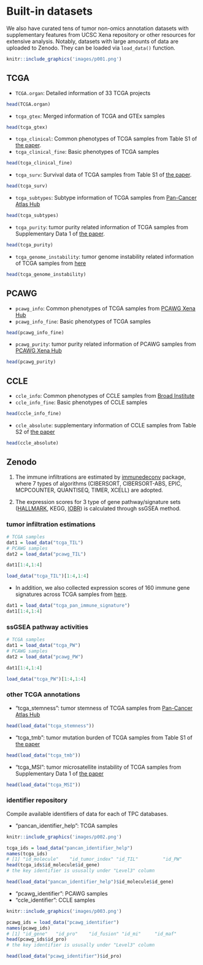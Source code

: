 # Built-in datasets {#build-in}



We also have curated tens of tumor non-omics annotation datasets with supplementary features from UCSC Xena repository or other  resources for extensive analysis. Notably, datasets with large amounts of data are uploaded to Zenodo. They can be loaded via `load_data()` function.
 

```r
knitr::include_graphics('images/p001.png')
```


## TCGA

- `TCGA.organ`: Detailed information of  33 TCGA projects
```r
head(TCGA.organ)
```

- `tcga_gtex`: Merged information of TCGA and GTEx samples
```r
head(tcga_gtex)
```

- `tcga_clinical`: Common phenotypes of TCGA samples from Table S1 of [the paper](https://www.cell.com/cell/fulltext/S0092-8674(18)30229-0?_returnURL=https%3A%2F%2Flinkinghub.elsevier.com%2Fretrieve%2Fpii%2FS0092867418302290%3Fshowall%3Dtrue#supplementaryMaterial).
- `tcga_clinical_fine`: Basic phenotypes of TCGA samples
```r
head(tcga_clinical_fine)
```

- `tcga_surv`: Survival data of TCGA samples  from Table S1 of [the paper](https://www.cell.com/cell/fulltext/S0092-8674(18)30229-0?_returnURL=https%3A%2F%2Flinkinghub.elsevier.com%2Fretrieve%2Fpii%2FS0092867418302290%3Fshowall%3Dtrue#supplementaryMaterial).
```r
head(tcga_surv)
```

- `tcga_subtypes`: Subtype information of TCGA samples from [Pan-Cancer Atlas Hub](https://xenabrowser.net/datapages/?host=https%3A%2F%2Fpancanatlas.xenahubs.net&removeHub=https%3A%2F%2Fxena.treehouse.gi.ucsc.edu%3A443)
```r
head(tcga_subtypes)
```

- `tcga_purity`: tumor purity related  information of TCGA samples from Supplementary Data 1 of [the paper](https://doi.org/10.1038/ncomms9971).
```r
head(tcga_purity)
```

- `tcga_genome_instability`: tumor genome instability related information of TCGA samples from [here](https://gdc.cancer.gov/about-data/publications/PanCanStemness-2018)
```r
head(tcga_genome_instability)
```


## PCAWG

- `pcawg_info`: Common phenotypes of TCGA samples from [PCAWG Xena Hub](https://xenabrowser.net/datapages/?cohort=PCAWG%20(specimen%20centric)&removeHub=https%3A%2F%2Fxena.treehouse.gi.ucsc.edu%3A443)
- `pcawg_info_fine`: Basic phenotypes of TCGA samples
```r
head(pcawg_info_fine)
```
-  `pcawg_purity`:  tumor purity related  information of PCAWG samples from [PCAWG Xena Hub](https://xenabrowser.net/datapages/?cohort=PCAWG%20(specimen%20centric)&removeHub=https%3A%2F%2Fxena.treehouse.gi.ucsc.edu%3A443)

```R
head(pcawg_purity)
```


## CCLE
- `ccle_info`: Common phenotypes of CCLE samples from [Broad Institute](https://data.broadinstitute.org/ccle_legacy_data/cell_line_annotations/)
- `ccle_info_fine`: Basic phenotypes of CCLE samples
```r
head(ccle_info_fine)
```
- `ccle_absolute`: supplementary information of CCLE samples from Table S2 of [the paper](https://www.nature.com/articles/s41586-020-03133-3#Sec34)
```R
head(ccle_absolute)
```


## Zenodo
(1) The immune infiltrations are estimated by [immunedeconv](https://github.com/omnideconv/immunedeconv) package, where 7 types of algorithms (CIBERSORT, CIBERSORT-ABS, EPIC, MCPCOUNTER, QUANTISEQ, TIMER, XCELL) are adopted. 

(2) The expression scores for 3 type of gene pathway/signature sets ([HALLMARK](https://pubmed.ncbi.nlm.nih.gov/26771021/), KEGG, [IOBR](https://github.com/IOBR/IOBR)) is calculated through ssGSEA method.

### tumor infiltration estimations
```r
# TCGA samples
dat1 = load_data("tcga_TIL")
# PCAWG samples
dat2 = load_data("pcawg_TIL")

dat1[1:4,1:4]
```
```r
load_data("tcga_TIL")[1:4,1:4]
```


- In addition, we also collected expression scores of 160 immune gene signatures across  TCGA samples from [here](https://gdc.cancer.gov/about-data/publications/panimmune).
```r
dat1 = load_data("tcga_pan_immune_signature")
dat1[1:4,1:4]
```


### ssGSEA pathway activities
```r
# TCGA samples
dat1 = load_data("tcga_PW")
# PCAWG samples
dat2 = load_data("pcawg_PW")

dat1[1:4,1:4]
```
```R
load_data("tcga_PW")[1:4,1:4]
```

### other TCGA annotations
- "tcga_stemness": tumor stemness of TCGA samples from [Pan-Cancer Atlas Hub](https://xenabrowser.net/datapages/?host=https%3A%2F%2Fpancanatlas.xenahubs.net&removeHub=https%3A%2F%2Fxena.treehouse.gi.ucsc.edu%3A443)

```R
head(load_data("tcga_stemness"))
```

- "tcga_tmb": tumor mutation burden of TCGA samples from Table S1 of [the paper](https://doi.org/10.1016/j.immuni.2018.03.023)

```R
head(load_data("tcga_tmb"))
```

- "tcga_MSI": tumor microsatellite instability of TCGA samples from Supplementary Data 1 of [the paper](https://www.nature.com/articles/ncomms15180#Sec22)

```R
head(load_data("tcga_MSI"))
```

### identifier repository

Compile available identifiers of data for each of TPC databases.

- "pancan_identifier_help": TCGA samples
```r
knitr::include_graphics('images/p002.png')
```

```r
tcga_ids = load_data("pancan_identifier_help")
names(tcga_ids)
# [1] "id_molecule"    "id_tumor_index" "id_TIL"         "id_PW" 
head(tcga_ids$id_molecule$id_gene)
# the key identifier is ususally under "Level3" column
```
```r
head(load_data("pancan_identifier_help")$id_molecule$id_gene)
```

- "pcawg_identifier": PCAWG samples
- "ccle_identifier": CCLE samples

```r
knitr::include_graphics('images/p003.png')
```

```r
pcawg_ids = load_data("pcawg_identifier")
names(pcawg_ids)
# [1] "id_gene"   "id_pro"    "id_fusion" "id_mi"     "id_maf" 
head(pcawg_ids$id_pro)
# the key identifier is ususally under "Level3" column
```
```r
head(load_data("pcawg_identifier")$id_pro)
```